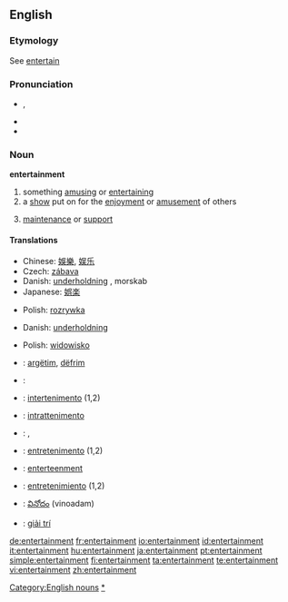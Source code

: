 ==English==
{{wikipedia}}
===Etymology===
See [[entertain]]

===Pronunciation===
*{{IPA|/ɛn.tɝˈteɪn.mənt/}}, {{SAMPA|/en.t@"tEIn.m@nt/}}
*{{audio|en-us-entertainment.ogg|Audio (US)}}
*{{audio|en-us-entertainment1.ogg|Audio (US)}}

===Noun===
'''entertainment'''

# something [[amusing]] or [[entertaining]]
# a [[show]] put on for the [[enjoyment]] or [[amusement]] of others
# {{obsolete}} [[maintenance]] or [[support]]

====Translations====
{{trans-top|something amusing or entertaining}}
*Chinese: [[娛樂]], [[娱乐]]
*Czech: [[zábava]] {{f}}
*Danish: [[underholdning]] {{c}}, morskab {{c}}
*Japanese: [[娯楽]]
{{trans-mid}}
*Polish: [[rozrywka]] {{m}}
{{trans-bottom}}

{{trans-top|a show for enjoyment}}
*Danish: [[underholdning]] {{c}}
{{trans-mid}}
*Polish: [[widowisko]] {{f}}
{{trans-bottom}}

{{checktrans-top}}
*{{ttbc|Albanian}}: [[argëtim]], [[dëfrim]]
*{{ttbc|Arabic}}: {{ARchar|[[لهو]]}}
*{{ttbc|Interlingua}}: [[intertenimento]] (1,2)
*{{ttbc|Italian}}: [[intrattenimento]] {{m}}
*{{ttbc|Kurdish}}: {{KUchar|[[ئاهه‌نگ]]}}, {{KUchar|[[رابواردن]]}}

*{{ttbc|Portuguese}}: [[entretenimento]] {{m}} (1,2)
*{{ttbc|Scots}}: [[enterteenment]]
*{{ttbc|Spanish}}: [[entretenimiento]] {{m}} (1,2)
*{{ttbc|Telugu}}: [[వినోదం]] (vinoadam)
*{{ttbc|Vietnamese}}: [[giải trí]]
{{trans-bottom}}

[[Category:English nouns]]
[[Category:Entertainment|*]]

[[de:entertainment]]
[[fr:entertainment]]
[[io:entertainment]]
[[id:entertainment]]
[[it:entertainment]]
[[hu:entertainment]]
[[ja:entertainment]]
[[pt:entertainment]]
[[simple:entertainment]]
[[fi:entertainment]]
[[ta:entertainment]]
[[te:entertainment]]
[[vi:entertainment]]
[[zh:entertainment]]
